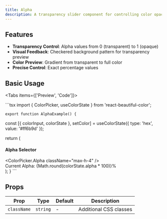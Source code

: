```yaml
---
title: Alpha
description: A transparency slider component for controlling color opacity
---
```



## Features

- **Transparency Control**: Alpha values from 0 (transparent) to 1 (opaque)
- **Visual Feedback**: Checkered background pattern for transparency preview
- **Color Preview**: Gradient from transparent to full color
- **Precise Control**: Exact percentage values

## Basic Usage

<Tabs items={['Preview', 'Code']}>
  <Tab value="Preview">
    <AlphaExample />
  </Tab>
  
  <Tab value="Code">
    ```tsx
    import { ColorPicker, useColorState } from 'react-beautiful-color';

    export function AlphaExample() {
  const [{ colorInput, colorState }, setColor] = useColorState({ type: 'hex', value: '#ff6b9d' });

  return (
    <div className="p-6">
      <div className="max-w-md">
        <h4 className="mb-3 text-sm font-medium">Alpha Selector</h4>
        <ColorPicker
          color={colorInput}
          onChange={setColor}
          className="mb-4 max-h-4"
        >
          <ColorPicker.Alpha className="max-h-4" />
        </ColorPicker>
        <div className="space-y-1 text-sm">
          <div>Current Alpha: {Math.round(colorState.alpha * 100)}%</div>
        </div>
      </div>
    </div>
  );
}
    ```
  </Tab>
</Tabs>

## Props

| Prop | Type | Default | Description |
|------|------|---------|-------------|
| `className` | `string` | - | Additional CSS classes |


